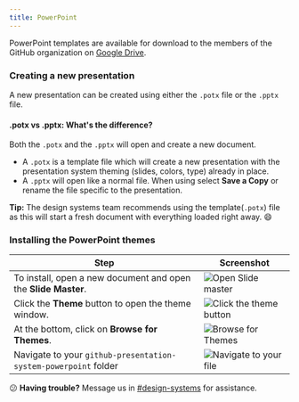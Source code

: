 ```yaml
---
title: PowerPoint
---
```


PowerPoint templates are available for download to the members of the GitHub organization on [Google Drive](https://drive.google.com/file/d/1mnxk1oVKw1-RtAy5iQpXPSNbxBvbrKox).

### Creating a new presentation

A new presentation can be created using either the `.potx` file or the `.pptx` file.

#### .potx vs .pptx: What's the difference?

Both the `.potx` and the `.pptx` will open and create a new document.

- A `.potx` is a template file which will create a new presentation with the presentation system theming (slides, colors, type) already in place.
- A `.pptx` will open like a normal file. When using select **Save a Copy** or rename the file specific to the presentation.

**Tip:** The design systems team recommends using the template(`.potx`) file as this will start a fresh document with everything loaded right away. 😄

### Installing the PowerPoint themes

| Step                                                            | Screenshot                                                                                                                      |
| --------------------------------------------------------------- | ------------------------------------------------------------------------------------------------------------------------------- |
| To install, open a new document and open the **Slide Master**.  | ![Open Slide master](https://user-images.githubusercontent.com/10384315/57048191-d552ab80-6c27-11e9-81c5-3ca6c61ac6bf.png)      |
| Click the **Theme** button to open the theme window.            | ![Click the theme button](https://user-images.githubusercontent.com/10384315/57048292-4003e700-6c28-11e9-9f34-600c15feb4de.png) |
| At the bottom, click on **Browse for Themes**.                  | ![Browse for Themes](https://user-images.githubusercontent.com/10384315/57048344-6a55a480-6c28-11e9-8f61-70ed23816606.png)      |
| Navigate to your `github-presentation-system-powerpoint` folder | ![Navigate to your file](https://user-images.githubusercontent.com/10384315/57048569-58283600-6c29-11e9-890c-f75694b67d5a.png)  |

<Note>


😕 **Having trouble?** Message us in [#design-systems](https://github.slack.com/messages/C0ZCGGGJ2) for assistance.

</Note>
